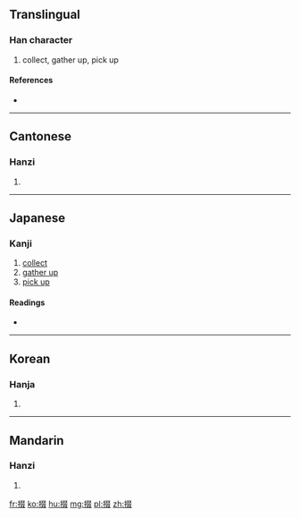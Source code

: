 ==Translingual==

===Han character===
{{Han char|rn=64|rad=手|as=08|sn=11|four=5704<sub>7</sub>|canj=手水水水 (QEEE)}}

# collect, gather up, pick up

====References====
* {{Han ref|kx=0436.180|dkj=12241|dj=0786.040|hdz=31909.080|uh=6387|ud=25479|bh=D573|bd=54643}}

----

==Cantonese==

===Hanzi===
{{yue-hanzi|jyut=zyut3|y=jyut3}}

# {{defn|lang=yue|sort=手08}}

----

==Japanese==

===Kanji===
{{ja-kanji|grade=|rs=手08}}

# [[collect]]
# [[gather up]]
# [[pick up]]

====Readings====
* {{ja-readings|on=[[たつ]] (tatsu), [[たち]] (tachi), [[てつ]] (tetsu), [[てち]] (techi), [[せつ]] (setsu), [[せち]] (sechi)|kun=[[ひろう]] (hirou)}}

----

==Korean==

===Hanja===
{{ko-hanja|hangeul=철|eumhun=|rv=cheol|mr=ch'ŏl|y=chel}}

# {{defn|lang=ko|sort=手08}}

----

==Mandarin==

===Hanzi===
{{cmn-hanzi|pin=[[duó]] ([[duo2]])|wg=to<sup>2</sup>}}

# {{defn|lang=cmn|sort=手08}}

[[fr:掇]]
[[ko:掇]]
[[hu:掇]]
[[mg:掇]]
[[pl:掇]]
[[zh:掇]]